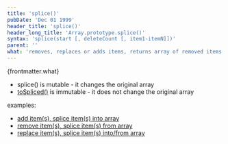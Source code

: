 ```yaml
---
title: 'splice()'
pubDate: 'Dec 01 1999'
header_title: 'splice()'
header_long_title: 'Array.prototype.splice()'
syntax: 'splice(start [, deleteCount [, item1-itemN]])'
parent: ''
what: 'removes, replaces or adds items, returns array of removed items'
---
```


{frontmatter.what}

- splice() is mutable - it changes the original array
- [toSpliced()](../tospliced/) is immutable - it does not change the original array

examples:
- [add item(s), splice item(s) into array](../splice-add-item/)
- [remove item(s), splice item(s) from array](../splice-remove-item/)
- [replace item(s), splice item(s) into/from array](../splice-replace-item/)
